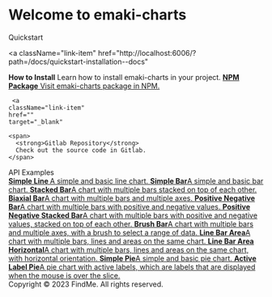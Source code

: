 
<Meta title="Quickstart/Introduction" />

<style>
  {`
    .subheading {
      --mediumdark: '#999999';
      font-weight: 700;
      font-size: 13px;
      color: #999;
      letter-spacing: 6px;
      line-height: 24px;
      text-transform: uppercase;
      margin-bottom: 12px;
      margin-top: 40px;
    }

    .link-list {
      display: grid;
      grid-template-columns: 1fr;
      grid-template-rows: 1fr 1fr;
      row-gap: 10px;
    }

    @media (min-width: 620px) {
      .link-list {
        row-gap: 20px;
        column-gap: 20px;
        grid-template-columns: 1fr 1fr;
      }
    }

    @media all and (-ms-high-contrast:none) {
    .link-list {
        display: -ms-grid;
        -ms-grid-columns: 1fr 1fr;
        -ms-grid-rows: 1fr 1fr;
      }
    }

    .link-item {
      display: block;
      padding: 20px;
      border: 1px solid #00000010;
      border-radius: 5px;
      transition: background 150ms ease-out, border 150ms ease-out, transform 150ms ease-out;
      color: #333333;
      display: flex;
      align-items: flex-start;
    }

    .link-item:hover {
      border-color: #1EA7FD50;
      transform: translate3d(0, -3px, 0);
      box-shadow: rgba(0, 0, 0, 0.08) 0 3px 10px 0;
    }

    .link-item:active {
      border-color: #1EA7FD;
      transform: translate3d(0, 0, 0);
    }

    .link-item strong {
      font-weight: 700;
      display: block;
      margin-bottom: 2px;
    }

    .link-item img {
      height: 40px;
      width: 40px;
      margin-right: 15px;
      flex: none;
    }

    .link-item span,
    .link-item p {
      margin: 0;
      font-size: 14px;
      line-height: 20px;
    }

    .tip {
      display: inline-block;
      border-radius: 1em;
      font-size: 11px;
      line-height: 12px;
      font-weight: 700;
      background: #E7FDD8;
      color: #66BF3C;
      padding: 4px 12px;
      margin-right: 10px;
      vertical-align: top;
    }

    .tip-wrapper {
      font-size: 13px;
      line-height: 20px;
      margin-top: 40px;
      margin-bottom: 40px;
    }

    .tip-wrapper code {
      font-size: 12px;
      display: inline-block;
    }
  `}
</style>

# Welcome to emaki-charts

<div className="subheading">Quickstart</div>

<div className="link-list">

<a
  className="link-item"
  href="http://localhost:6006/?path=/docs/quickstart-installation--docs"
>
  <span>
    <strong>How to Install</strong>
    Learn how to install emaki-charts in your project.
  </span>
</a>

<a className="link-item" href="" target="_blank">
  <span>
    <strong>NPM Package</strong>
    Visit emaki-charts package in NPM.
  </span>
</a>

     <a
    className="link-item"
    href=""
    target="_blank"

>

    <span>
      <strong>Gitlab Repository</strong>
      Check out the source code in Gitlab.
    </span>

  </a>
  
</div>

<div className="subheading">API Examples</div>

<div className="link-list">
  <a
    className="link-item"
    href="http://localhost:6006/?path=/docs/api-simple-line--docs"
  >
    <span>
      <strong>Simple Line </strong>A simple and basic line chart.
    </span>
  </a>
  <a
    className="link-item"
    href="http://localhost:6006/?path=/docs/api-bars-simple-bar--docs"
  >
    <span>
      <strong>Simple Bar</strong>A simple and basic bar chart.
    </span>
  </a>
  <a
    className="link-item"
    href="http://localhost:6006/?path=/docs/api-bars-stacked-bar--docs"
  >
    <span>
      <strong>Stacked Bar</strong>A chart with multiple bars stacked on top of
      each other.
    </span>
  </a>
  <a
    className="link-item"
    href="http://localhost:6006/?path=/docs/api-bars-biaxial-bar--docs"
  >
    <span>
      <strong>Biaxial Bar</strong>A chart with multiple bars and multiple axes.
    </span>
  </a>
  <a
    className="link-item"
    href="http://localhost:6006/?path=/docs/api-bars-positive-and-negative-bar--docs"
  >
    <span>
      <strong>Positive Negative Bar</strong>A chart with multiple bars with
      positive and negative values.
    </span>
  </a>
  <a
    className="link-item"
    href="http://localhost:6006/?path=/docs/api-bars-stacked-positive-and-negative-bar--docs"
  >
    <span>
      <strong>Positive Negative Stacked Bar</strong>A chart with multiple bars
      with positive and negative values, stacked on top of each other.
    </span>
  </a>
  <a
    className="link-item"
    href="http://localhost:6006/?path=/docs/api-bars-brush-bar--docs"
  >
    <span>
      <strong>Brush Bar</strong>A chart with multiple bars and multiple axes,
      with a brush to select a range of data.
    </span>
  </a>
  <a
    className="link-item"
    href="http://localhost:6006/?path=/docs/api-composed-line-bar-area--docs"
  >
    <span>
      <strong>Line Bar Area</strong>A chart with multiple bars, lines and areas
      on the same chart.
    </span>
  </a>
  <a
    className="link-item"
    href="http://localhost:6006/?path=/docs/api-composed-line-bar-area-horizontal--docs"
  >
    <span>
      <strong>Line Bar Area Horizontal</strong>A chart with multiple bars, lines
      and areas on the same chart, with horizontal orientation.
    </span>
  </a>
  <a
    className="link-item"
    href="http://localhost:6006/?path=/docs/api-pies-simple-pie--docs"
  >
    <span>
      <strong>Simple Pie</strong>A simple and basic pie chart.
    </span>
  </a>
  <a
    className="link-item"
    href="http://localhost:6006/?path=/docs/api-pies-active-label-pie--docs"
  >
    <span>
      <strong>Active Label Pie</strong>A pie chart with active labels, which are
      labels that are displayed when the mouse is over the slice.
    </span>
  </a>
</div>

<div className="tip-wrapper">
  <span>
    <span className="tip">Copyright © 2023 FindMe. All rights reserved.</span>
  </span>
</div>
